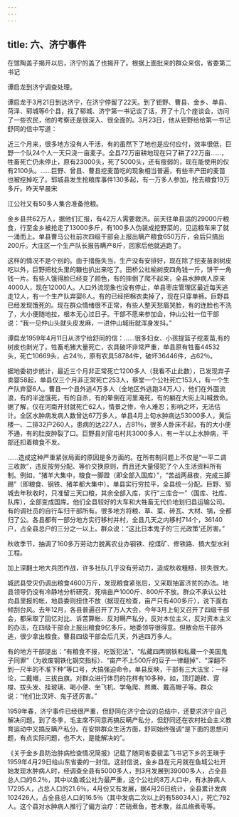 ```yaml
---
---
---
```

title: 六、济宁事件
---



在馆陶盖子揭开以后，济宁的盖了也揭开了。根据上面批来的群众来信，省委第二书记

谭启龙到济宁调查处理。

谭启龙于3月21日到达济宁，在济宁停留了22天。到了钜野、曹县、金乡、单县、菏泽、郓城等6个县，找了郓城、济宁第一书记谈了话，开了十几个座谈会，访问了一些农民，他的考察还是很深入、很全面的。3月23日，他从钜野给给第一书记舒同的信中写道：

近三个月来，很多地方没有人干活，有的虽然下了地也是应付应付，效率很低，巨野一个队24个人一天只浇一亩麦子。全县72万亩耕地现在只了耕了22万亩……，牲畜死亡仍未停止，原有23000头，死了5000头，还有瘦弱的，现在能使用的仅有2100头。……巨野、曾县、曹县挖麦苗吃的现象相当普遍，有些丰产田的麦苗也被挖掉吃了。郓城县发生抢粮库事件130多起，有一万多人参加，抢去粮食19万多斤。昨天早晨宋

江公社又有50多人集合准备抢粮。

金乡县共62万人，据他们汇报，有42万人需要救济。前天往单县运的29000斤粮食，行至金乡被抢走了13000多斤，有100多人伪装成挖野菜的，见运粮车来了就一涌而上。单县曹马公社前次四级干部会上报出瞒产粮食650万斤，会后只搞出200斤。大庄区一个生产队长报告瞒产8斤，回家后他就逃跑了。

这样的情况不是个别的。由于措施失当，生产没有安排好，现在除了挖麦苗剥树皮吃以外，巨野把枕头里的糠也扒出来吃了。田桥公社榆树皮四角钱一斤，饼干一角钱一片。有些人饿得脸已经变了颜色，有的摔倒了爬不起来，全县水肿病人原来4000人，现在12000人。人口外流现象也没有停止，单县枣庄管理区最近每天逃走12人，有一个生产队弃婴6人。有的已经把棉衣卖掉了，现在只穿单裤。巨野县已经发现饿死的。现在群众情绪很不正常，有些人整天愁眉哭脸，有的连脸也不洗了，大小便随地拉，根本无心过日子。干部不愿来参加会，仲山公社一位干部说：“我一见仲山头就头皮发麻，一进仲山城街就浑身发抖。”

谭启龙1959年4月11日从济宁给舒同的信：……很多妇女、小孩提篮子挖麦苗,有的树皮也剥光了。牲畜毛猪大量死亡，农具破坏非常严重，单县原有牲畜44532头，死亡10669头，占24％，原有农具58784件，破坏36446件，占62％。

据地委初步统计，最近三个月非正常死亡1200多人（我看不止此数），已发现弃子卖婴58起，单县仅三个月非正常死亡253人，蔡堂一个公社死亡153人，有一个生产队弃婴6人。曹县一个县外逃4万多人（全地区外逃跑34万人），他们在外面流浪，有的半途饿死，有的自杀，有的晕倒在河里淹死，有的躺在大街上叫喊救命。据了解，仅在河南开封就死亡62人，情景之惨，令人难忍；影响之坏，无法估计。全区水肿病发病人数曾达67万多人，单县4月上旬水肿病达53000多人，黄后楼一、二排32户260人，患病的达227人，占81％，很多人卧床不起，有的大小便不通，有的肚皮肿裂了口。巨野县刘官屯村共3000多人，有一半以上水肿病，干部还扣着粮食不发。

……造成这种严重紧张局面的原因是多方面的。在所有制问题上不仅是“一平二调三收款”，违反按劳分配、等价交换原则，而且还大量侵犯了个人生活资料所有制。例如，“猪羊大集中，粮食一脚蹬（即全部入国库）”，“苦战两昼夜，完成三脚踢”（即粮食、钢铁、猪羊都大集中）。单县实行穷拉平，全县统一分配。巨野、郓城去年秋收时，只准留三天口粮，其余全部入库，实行“三库合一”（国库、社库、队库），全部变成国库。他们全县较好的大车和大牲畜无代价地划归县运输公司。有的调社员的自行车归干部所有。很多地方将粮、草、菜、砖瓦、大材、锅，全都归了公。各县都有一部分地方实行移村并村，全县几天之内移村714个，36140户，占全县总户的三分之一以上。群众说：“这比日本鬼子的‘三光政策’还厉害。”

秋收季节，抽调了160多万劳动力脱离农业办钢铁、挖煤矿、修铁路、搞大型水利工程。

加上深翻土地大兵团作战，许多社队几乎没有劳动力，造成秋收粗糙，损失很大。

城武县受灾仍调出粮食4600万斤，发现粮食紧张后，又采取抽富济贫的办法。地县领导仍没有冷静地分析研究，死啃亩产1000斤、800斤不放。群众不承认公社向县里报的帐，地县委则扭住不放（据现在检查，亩产只有400多斤），说下面右倾刮台风。去年12月，各县普遍召开了万人大会，今年3月上旬又召开了四级干部会，都采取了回忆对比、诉苦算帐、反对瞒产私分，反对本位主义，反对资本主义的办法，在四级干部会上报出粮食9亿多斤。地委领导很得意。但散会后干部外逃，很少拿出粮食。曹县四级干部会后几天，外逃四万多人。

有的地方干部提出：“有粮食不报，吃饭犯法”、“私藏四两钢铁和私藏一个美国鬼子同罪”（为收废钢铁化钢交指标）、“亩产不上500斤的豆子一律翻掉”、“深翻不到一尺半的不准下种”等口号，大搞强迫命令。单县反映，干部有三大法宝：一辩论，二戴帽，三拔白旗。对群众进行体罚的花样有10多种，如，顶灯跪砖、穿梭、拔头发、挂玻璃、喝小便、坐飞机、学龟爬、熬鹰、戴高帽子等。群众说：“他们比汉奸、鬼子还厉害。”

1959年春，济宁事件已经很严重，但舒同在济宁会议的总结中，还要求济宁自己解决问题。到了冬季，毛主席不同意再搞反瞒产私分，但舒同还在农村社会主义教育运动中又搞反瞒产私分。在安排群众生活方面，舒同始终强调“是下面的思想问题，有点实际问题，也不大，是能解决的”。

《关于金乡县防治肿病检查情况简报》记载了随同省委裴孟飞书记下乡的王瑛于1959年4月29日给山东省委的一封信。这封信说，金乡县在元月就在鱼城公社开始发现水肿病人时，经调查全县有5000多人，到3月发展到39000多人，占全县总人口的6.2％，其中以鱼城公社为最严重，这个公社的8万人口中，有水肿病人17295人，占总人口的21.6％，4月份又有发展，据4月26日统计，全县累计发病102426人，占全县总人口的16.5％（其中发病二次以上的有58034人），死亡792人。这个县对水肿病人推行了偏方治疗：芒硝煮鱼，苍术散，丝瓜络煮枣等。